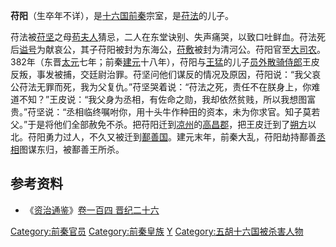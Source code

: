 '''苻阳'''（生卒年不详），是[[十六国|十六国]][[前秦|前秦]]宗室，是[[苻法|苻法]]的儿子。

苻法被[[苻坚|苻坚]]之母[[苟夫人|苟夫人]]猜忌，二人在东堂诀别、失声痛哭，以致口吐鲜血。苻法死后[[谥号|谥号]]为献哀公，其子苻阳被封为东海公，[[苻敷|苻敷]]被封为清河公。苻阳官至[[大司农|大司农]]。382年（东晋[[太元_(东晋)|太元]]七年；前秦[[建元_(前秦)|建元]]十八年），苻阳与[[王猛|王猛]]的儿子[[员外|员外]][[散骑侍郎|散骑侍郎]]王皮反叛，事发被捕，交廷尉治罪。苻坚问他们谋反的情况及原因，苻阳说：“我父哀公苻法无罪而死，我为父复仇。”苻坚哭着说：“苻法之死，责任不在朕身上，你难道不知？”王皮说：“我父身为丞相，有佐命之勋，我却依然贫贱，所以我想图富贵。”苻坚说：“丞相临终嘱咐你，用十头牛作种田的资本，未为你求官。知子莫若父。”于是将他们全部赦免不杀。把苻阳迁到[[凉州|凉州]]的[[高昌郡|高昌郡]]，把王皮迁到了[[朔方|朔方]]以北。苻阳勇力过人，不久又被迁到[[鄯善国|鄯善国]]。建元末年，前秦大乱，苻阳劫持鄯善[[丞相|丞相]]图谋东归，被鄯善王所杀。
==参考资料==
*《[[资治通鉴|资治通鉴]]》[[s:資治通鑑/卷104|卷一百四 晋纪二十六]]
{{DEFAULTSORT:P}}
[[Category:前秦官员|Category:前秦官员]]
[[Category:前秦皇族|Category:前秦皇族]]
[[Category:苻姓|Y]]
[[Category:五胡十六国被杀害人物|Category:五胡十六国被杀害人物]]